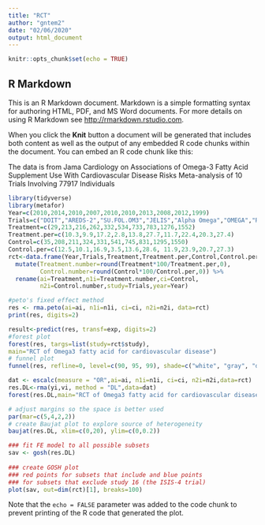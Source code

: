 ```yaml
---
title: "RCT"
author: "gntem2"
date: "02/06/2020"
output: html_document
---
```


```r
knitr::opts_chunk$set(echo = TRUE)
```

## R Markdown

This is an R Markdown document. Markdown is a simple formatting syntax for authoring HTML, PDF, and MS Word documents. For more details on using R Markdown see <http://rmarkdown.rstudio.com>.

When you click the **Knit** button a document will be generated that includes both content as well as the output of any embedded R code chunks within the document. You can embed an R code chunk like this:

The data is from Jama Cardiology on Associations of Omega-3 Fatty Acid Supplement Use With Cardiovascular Disease Risks Meta-analysis of 10 Trials Involving 77917 Individuals

```r
library(tidyverse)
library(metafor)
Year=c(2010,2014,2010,2007,2010,2010,2013,2008,2012,1999)
Trials=c("DOIT","AREDS-2","SU.FOL.OM3","JELIS","Alpha Omega","OMEGA","R&P","GISSI-HF","ORIGIN","GISSI-P")
Treatment=c(29,213,216,262,332,534,733,783,1276,1552)
Treatment.per=c(10.3,9.9,17.2,2.8,13.8,27.7,11.7,22.4,20.3,27.4)
Control=c(35,208,211,324,331,541,745,831,1295,1550)
Control.per=c(12.5,10.1,16.9,3.5,13.6,28.6, 11.9,23.9,20.7,27.3)
rct<-data.frame(Year,Trials,Treatment,Treatment.per,Control,Control.per) %>%
  mutate(Treatment.number=round(Treatment*100/Treatment.per,0),
         Control.number=round(Control*100/Control.per,0)) %>%
  rename(ai=Treatment,n1i=Treatment.number,ci=Control,
         n2i=Control.number,study=Trials,year=Year)

#peto's fixed effect method
res <- rma.peto(ai=ai, n1i=n1i, ci=ci, n2i=n2i, data=rct)
print(res, digits=2)

result<-predict(res, transf=exp, digits=2)
#forest plot
forest(res, targs=list(study=rct$study), 
main="RCT of Omega3 fatty acid for cardiovascular disease")
# funnel plot 
funnel(res, refline=0, level=c(90, 95, 99), shade=c("white", "gray", "darkgray"))

```

```r
dat <- escalc(measure = "OR",ai=ai, n1i=n1i, ci=ci, n2i=n2i,data=rct)
res.DL<-rma(yi,vi, method = "DL",data=dat)
forest(res.DL,main="RCT of Omega3 fatty acid for cardiovascular disease")
```
```r
# adjust margins so the space is better used
par(mar=c(5,4,2,2))
# create Baujat plot to explore source of heterogeneity
baujat(res.DL, xlim=c(0,20), ylim=c(0,0.2))
```
```r
### fit FE model to all possible subsets
sav <- gosh(res.DL)
 
### create GOSH plot
### red points for subsets that include and blue points
### for subsets that exclude study 16 (the ISIS-4 trial)
plot(sav, out=dim(rct)[1], breaks=100)
```

Note that the `echo = FALSE` parameter was added to the code chunk to prevent printing of the R code that generated the plot.
